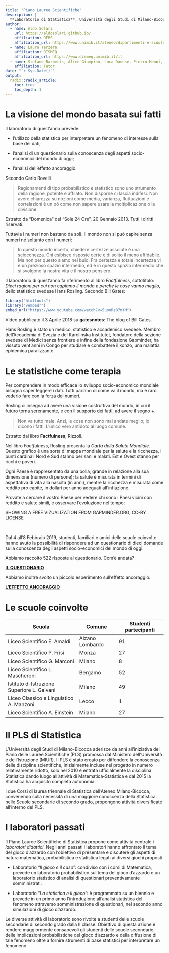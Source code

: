 ```yaml
---
title: "Piano Lauree Scientifiche"
description: |
  **Laboratorio di Statistica**, Università degli Studi di Milano-Bicocca 
author:
  - name: Aldo Solari
    url: https://aldosolari.github.io/
    affiliation: DEMS
    affiliation_url: https://www.unimib.it/ateneo/dipartimenti-e-scuole/alla-scoperta-%E2%80%A6/dipartimento-economia-metodi-quantitativi-e-strategie-impresa
  - name: Laura Terzera
    affiliation: DISMEQ
    affiliation_url: https://www.dismeq.unimib.it/it
  - name: Stefano Barberis, Alice Giampino, Luca Danese, Pietro Meoni, Samuele Cassinari
    affiliation: Tutor
date: "`r Sys.Date()`"
output:
  radix::radix_article:
    toc: true
    toc_depth: 1
---
```




# La visione del mondo basata sui fatti

Il laboratorio di quest'anno prevede:

* l’utilizzo della statistica per
interpretare un fenomeno di interesse sulla base dei dati;

*  l’analisi di un questionario sulla conoscenza degli aspetti socio-economici del mondo di oggi;

* l'analisi dell'effetto ancoraggio. 

Secondo Carlo Rovelli

> Ragionamenti di tipo probabilistico e statistico sono uno strumento della ragione, potente e affilato. 
Non disporne ci lascia indifesi. 
Non avere chiarezza su nozioni come media, varianza, fluttuazioni e correlazioni è un pò come non sapere usare la moltiplicazione o la divisione. 

<aside>
Estratto da "Domenica" del "Sole 24 Ore", 20 Gennaio 2013. Tutti i diritti riservati.
</aside>

Tuttavia i numeri non bastano da soli. Il mondo non si può capire senza numeri né soltanto con i numeri: 

> In questo mondo incerto, chiedere certezze assolute è una sciocchezza.  Chi esibisce risposte certe è di solito il meno affidabile. 
Ma non per questo siamo nel buio. Fra certezza e totale incertezza vi è un prezioso spazio intermedio, ed è in questo spazio intermedio che si svolgono la nostra vita e il nostro pensiero.

Il laboratorio di quest’anno fa riferimento al libro *Factfulness*, sottotitolo:
*Dieci ragioni per cui non capiamo il mondo e perché le cose vanno
meglio*, dello statistico svedese Hans Rosling.  Secondo Bill Gates:


```r
library("htmltools")
library("vembedr")
embed_url("https://www.youtube.com/watch?v=5uooRe07mYM")
```

<aside>
Video pubblicato il 3 Aprile 2018 su **gatesnotes**: The blog of Bill Gates.
</aside>

Hans Rosling è stato un medico, statistico e accademico svedese. Membro dell’Accademia
di Svezia e del Karolinska Institutet, fondatore della sezione svedese
di Medici senza frontiere e infine della fondazione Gapminder, ha vissuto
vent’anni in Congo per studiare e combattere il konzo, una malattia
epidemica paralizzante.

# Le statistiche come terapia

Per comprendere in modo efficace lo sviluppo socio-economico mondiale bisogna saper leggere i dati.
Tutti parlano di come va il mondo, ma è raro vederlo fare con la forza dei numeri.

Rosling ci insegna ad avere una visione costruttiva del mondo, in cui il futuro torna serenamente, e con il supporto dei fatti, ad avere il segno +.

> Non va tutto male. Anzi, le cose non sono mai andate meglio; lo dicono i fatti. L'unico vero antidoto al luogo comune.

<aside>
Estratto dal libro **Factfulness**, Rizzoli.
</aside>

Nel libro *Factfulness*, Rosling presenta la *Carta della Salute Mondiale*.
Questo grafico è una sorta di mappa mondiale per la salute e la ricchezza. I punti cardinali Nord e Sud stanno per sani e malati. Est e Ovest stanno per ricchi e poveri.  

Ogni Paese è rappresentato da una bolla, grande in relazione alla sua dimensione (numero di persone); la salute è misurata in termini di aspettativa di vita alla nascita (in anni), mentre la ricchezza è misurata come reddito pro capite, in dollari per anno adeguati all'inflazione.

Provate a cercare il vostro Paese per vedere chi sono i Paesi vicini con reddito e salute simili, e osservare l'evoluzione nel tempo:

<head>

<link rel="stylesheet" href="//s3-eu-west-1.amazonaws.com/static.gapminderdev.org/vizabi/develop/vizabi.css">
<link rel="stylesheet" href="//s3-eu-west-1.amazonaws.com/static.gapminderdev.org/bubblechart.css">

<script src="//d3js.org/d3.v4.min.js"></script>
<script src="//s3-eu-west-1.amazonaws.com/static.gapminderdev.org/vizabi/develop/vizabi.min.js"></script>
<script src="//s3-eu-west-1.amazonaws.com/static.gapminderdev.org/preview/master/assets/vendor/js/vizabi-ws-reader/vizabi-ws-reader.js"></script>
<script src="//s3-eu-west-1.amazonaws.com/static.gapminderdev.org/systema-globalis/master/ConfigBubbleChart.js"></script>
<script src="//s3-eu-west-1.amazonaws.com/static.gapminderdev.org/bubblechart.js"></script>

</head>
<body>
<div id="placeholder" width="600px" height="400px"></div>

<script>
var wsReader = WsReader.WsReader.getReader();
Vizabi.Reader.extend("waffle", wsReader);

ConfigBubbleChart.locale = {
  "id": "en",
  "filePath": "//s3-eu-west-1.amazonaws.com/static.gapminderdev.org/vizabi/develop/assets/translation/"
};

ConfigBubbleChart.data = {
  "reader": "waffle",
  "path": "https://waffle-server-dev.gapminderdev.org/api/ddf/ql"
};

Vizabi("BubbleChart", document.getElementById("placeholder"), ConfigBubbleChart);
</script>

</body>

<aside>
SHOWING A FREE VIZUALIZATION FROM GAPMINDER.ORG, CC-BY LICENSE
</aside>

<br>

Dal 4 all'8 Febbraio 2019, studenti, familiari e amici delle scuole coinvolte hanno avuto la possibilità di rispondere ad un questionario di dieci domande sulla conoscenza degli aspetti socio-economici del mondo di oggi. 

Abbiamo raccolto 522 risposte al questionario. Com'è andata? 

[**IL QUESTIONARIO**](docs/questionario.html)

Abbiamo inoltre svolto un piccolo esperimento sull'effetto ancoraggio:

[**L'EFFETTO ANCORAGGIO**](docs/ancoraggio.html)

# Le scuole coinvolte

| Scuola | Comune | Studenti partecipanti |
|---|---|----|
| Liceo Scientifico E. Amaldi | Alzano Lombardo | 91 |
| Liceo Scientifico P. Frisi | Monza | 27 |
| Liceo Scientifico G. Marconi | Milano | 8 |
| Liceo Scientifico L. Mascheroni | Bergamo | 52  |
| Istituto di Istruzione Superiore L. Galvani | Milano | 49 |
| Liceo Classico e Linguistico A. Manzoni | Lecco | 1 |
| Liceo Scientifico A. Einstein | Milano | 27 |


# Il PLS di Statistica

L’Università degli Studi di Milano-Bicocca aderisce da anni all’iniziativa
del Piano delle Lauree Scientifiche (PLS) promossa dal Ministero dell’Università
e dell’Istruzione (MIUR). Il PLS è stato creato per diffondere la
conoscenza delle discipline scientifiche, inizialmente incluse nel progetto
in numero relativamente ridotto, solo nel 2010 è entrata ufficialmente la
disciplina Statistica dando luogo all’attività di Matematica-Statistica e
dal 2015 la Statistica ha acquisito completa autonomia. 

I due Corsi di laurea triennale di Statistica dell’Ateneo Milano-Bicocca,
convenendo sulla necessità di una maggiore conoscenza della Statistica
nelle Scuole secondarie di secondo grado, propongono attività
diversificate all’interno del PLS.

# I laboratori passati

Il Piano Lauree Scientifiche di Statistica propone come attività centrale
i *laboratori didattici*. Negli anni passati i laboratori hanno affrontato
il tema del gioco d’azzardo con l’obiettivo di presentare e discutere gli
aspetti di natura matematica, probabilistica e statistica legati ai diversi
giochi proposti.

*  Laboratorio “*Il gioco e il caso*”: condiviso con i corsi di Matematica,
prevede un laboratorio probabilistico sul tema del gioco d’azzardo
e un laboratorio statistico di analisi di questionari preventivamente
somministrati.

*  Laboratorio “*La statistica e il gioco*”: è programmato su un biennio
e prevede in un primo anno l’introduzione all’analisi statistica del
fenomeno attraverso somministrazione di questionari, nel secondo
anno simulazioni di gioco d’azzardo.

Le diverse attività di laboratorio sono rivolte a studenti delle scuole
secondarie di secondo grado dalla II classe. Obiettivo di questa azione
è rendere maggiormente consapevoli gli studenti delle scuole secondarie,
delle implicazioni probabilistiche del gioco d’azzardo e della diffusione di
tale fenomeno oltre a fornire strumenti di base statistici per interpretare
un fenomeno.


